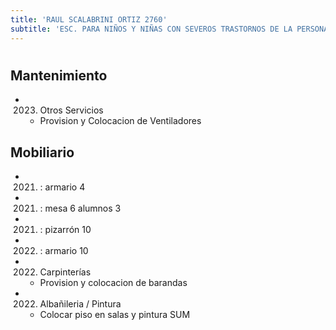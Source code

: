 ```yaml
---
title: 'RAUL SCALABRINI ORTIZ 2760'
subtitle: 'ESC. PARA NIÑOS Y NIÑAS CON SEVEROS TRASTORNOS DE LA PERSONALIDAD N° 17 ARMINDA ABERASTURY'
---
```


#


## Mantenimiento

*  (2023) Otros Servicios 
    + Provision y Colocacion de Ventiladores


## Mobiliario

*  (2021) : armario 4 

*  (2021) : mesa 6 alumnos 3 

*  (2021) : pizarrón 10 

*  (2022) : armario 10 




*  (2022) Carpinterías 
    + Provision y colocacion de barandas

*  (2022) Albañileria / Pintura 
    + Colocar piso en salas y pintura SUM



